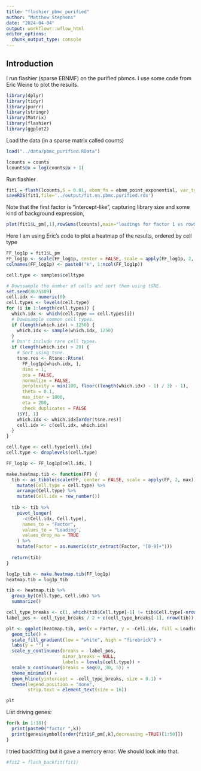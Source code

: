 ```yaml
---
title: "flashier_pbmc_purified"
author: "Matthew Stephens"
date: "2024-04-04"
output: workflowr::wflow_html
editor_options:
  chunk_output_type: console
---
```


## Introduction

I run flashier (sparse EBNMF) on the purified pbmcs. I use some code from Eric Weine to plot the results.


```r
library(dplyr)
library(tidyr)
library(purrr)
library(stringr)
library(Matrix)
library(flashier)
library(ggplot2)
```

Load the data (in a sparse matrix called counts)
```r
load("../data/pbmc_purified.RData")
```

```r
lcounts = counts
lcounts@x = log(counts@x + 1)
```

Run flashier
```r
fit1 = flash(lcounts,S = 0.01, ebnm_fn = ebnm_point_exponential, var_type = 2)
saveRDS(fit1,file='../output/fit.nn.pbmc.purified.rds')
```

Note that the first factor is "intercept-like", capturing library size and some kind of background expression,
```r
plot(fit1$L_pm[,1],rowSums(lcounts),main="loadings for factor 1 vs rowSums of lcounts")
```


Here I am using Eric's code to plot a heatmap of the results, ordered by cell type
```r
FF_log1p = fit1$L_pm
FF_log1p <- scale(FF_log1p, center = FALSE, scale = apply(FF_log1p, 2, max))
colnames(FF_log1p) <- paste0("k", 1:ncol(FF_log1p))

cell.type <- samples$celltype

# Downsample the number of cells and sort them using tSNE.
set.seed(8675309)
cell.idx <- numeric(0)
cell.types <- levels(cell.type)
for (i in 1:length(cell.types)) {
  which.idx <- which(cell.type == cell.types[i])
  # Downsample common cell types.
  if (length(which.idx) > 1250) {
    which.idx <- sample(which.idx, 1250)
  }
  # Don't include rare cell types.
  if (length(which.idx) > 20) {
    # Sort using tsne.
    tsne.res <- Rtsne::Rtsne(
      FF_log1p[which.idx, ],
      dims = 1,
      pca = FALSE,
      normalize = FALSE,
      perplexity = min(100, floor((length(which.idx) - 1) / 3) - 1),
      theta = 0.1,
      max_iter = 1000,
      eta = 200,
      check_duplicates = FALSE
    )$Y[, 1]
    which.idx <- which.idx[order(tsne.res)]
    cell.idx <- c(cell.idx, which.idx)
  }
}

cell.type <- cell.type[cell.idx]
cell.type <- droplevels(cell.type)

FF_log1p <- FF_log1p[cell.idx, ]

make.heatmap.tib <- function(FF) {
  tib <- as_tibble(scale(FF, center = FALSE, scale = apply(FF, 2, max))) %>%
    mutate(Cell.type = cell.type) %>%
    arrange(Cell.type) %>%
    mutate(Cell.idx = row_number())
  
  tib <- tib %>%
    pivot_longer(
      -c(Cell.idx, Cell.type),
      names_to = "Factor",
      values_to = "Loading",
      values_drop_na = TRUE
    ) %>%
    mutate(Factor = as.numeric(str_extract(Factor, "[0-9]+")))
  
  return(tib)
}

log1p_tib <- make.heatmap.tib(FF_log1p)
heatmap.tib = log1p_tib

tib <- heatmap.tib %>%
  group_by(Cell.type, Cell.idx) %>%
  summarize()

cell_type_breaks <- c(1, which(tib$Cell.type[-1] != tib$Cell.type[-nrow(tib)]))
label_pos <- cell_type_breaks / 2 + c(cell_type_breaks[-1], nrow(tib)) / 2

plt <- ggplot(heatmap.tib, aes(x = Factor, y = -Cell.idx, fill = Loading)) +
  geom_tile() +
  scale_fill_gradient(low = "white", high = "firebrick") +
  labs(y = "") +
  scale_y_continuous(breaks = -label_pos,
                     minor_breaks = NULL,
                     labels = levels(cell.type)) +
  scale_x_continuous(breaks = seq(0, 30, 5)) +
  theme_minimal() +
  geom_hline(yintercept = -cell_type_breaks, size = 0.1) +
  theme(legend.position = "none", 
        strip.text = element_text(size = 16)) 

plt
```

List driving genes:
```r
for(k in 1:18){
  print(paste0("factor ",k))
  print(genes$symbol[order(fit1$F_pm[,k],decreasing =TRUE)[1:50]])
}
```

I tried backfitting but it gave a memory error. We should look into that.
```r
#fit2 = flash_backfit(fit1)
```


